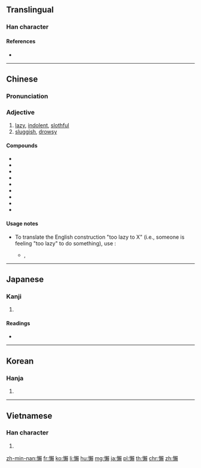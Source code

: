 {{also|懒}}
==Translingual==

===Han character===
{{Han char|rn=61|rad=心|as=16|sn=19|four=97086|canj=PDLC|ids=⿰忄賴}}

====References====
* {{Han ref|kx=0408.160|dkj=11455|dj=0749.170|hdz=42368.130|uh=61F6|ud=25078|bh=C369|bd=50025}}

----

==Chinese==
{{zh-forms|s=懒}}

===Pronunciation===
{{zh-pron
|m=lǎn |ma=Zh-lan.ogg
|c=laan5
|h=pfs=lân
|md=
|mn=lán/nōa
|w=
|mc=y
|oc=y
|cat=a
}}

===Adjective===
{{zh-adj}}

# [[lazy]], [[indolent]], [[slothful]]
# [[sluggish]], [[drowsy]]

====Compounds====
* {{zh-l|懶蟲}}
* {{zh-l|懶得}}
* {{zh-l|懶惰}}
* {{zh-l|懶鬼}}
* {{zh-l|懶漢}}
* {{zh-l|懶猴}}
* {{zh-l|懶散}}
* {{zh-l|懶洋洋}}
* {{zh-l|身上發懶}}

====Usage notes====
* To translate the English construction "too lazy to X" (i.e., someone is feeling "too lazy" to do something), use {{lang|zh|懶[[得]]／懒[[得]]}}:
** {{l|zh|w:zh:鄭怡|鄭怡}}, {{lang|zh|離家出走}}
**: {{zh-usex|夏天 的 我 '''懶得''' '''化妝'''|{{t-needed|zh}}}}

----

==Japanese==

===Kanji===
{{ja-kanji|grade=|rs=心16}}

# {{defn|lang=ja|sort=心16}}

====Readings====
* {{ja-readings|on=[[らん]] (ran), [[らい]] (rai)|kun=[[おこたる]] (okotaru), [[ものうい]] (monoui)}}

----

==Korean==

===Hanja===
{{ko-hanja|hangeul=라, 나, 란, 난|eumhun=|rv=ra, na, ran, nan|mr=ra, na, ran, nan|y=la, na, lan, nan}}

# {{defn|lang=ko|sort=心16}}

----

==Vietnamese==

===Han character===
{{vi-hantu|[[lại]], [[lãn]], [[lớn]], [[lười]]|rs=心16}}

# {{defn|lang=vi|sort=心16}}

[[zh-min-nan:懶]]
[[fr:懶]]
[[ko:懶]]
[[li:懶]]
[[hu:懶]]
[[mg:懶]]
[[ja:懶]]
[[pl:懶]]
[[th:懶]]
[[chr:懶]]
[[zh:懶]]